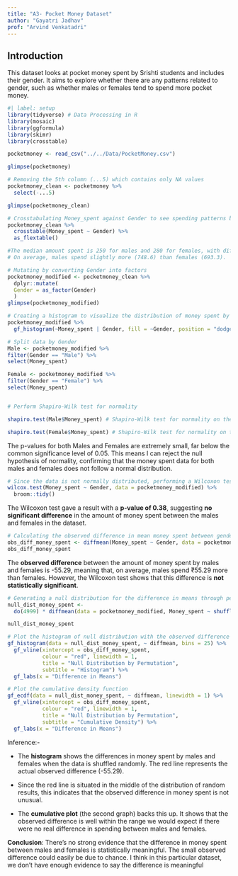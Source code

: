 ```yaml
---
title: "A3- Pocket Money Dataset"
author: "Gayatri Jadhav"
prof: "Arvind Venkatadri"
---
```


## Introduction

This dataset looks at pocket money spent by Srishti students and includes their gender. It aims to explore whether there are any patterns related to gender, such as whether males or females tend to spend more pocket money.

```r
#| label: setup
library(tidyverse) # Data Processing in R
library(mosaic) 
library(ggformula)
library(skimr)
library(crosstable)
```

```r
pocketmoney <- read_csv("../../Data/PocketMoney.csv")

glimpse(pocketmoney)
```

```r
# Removing the 5th column (...5) which contains only NA values
pocketmoney_clean <- pocketmoney %>%
  select(-...5)

glimpse(pocketmoney_clean)
```

```r
# Crosstabulating Money_spent against Gender to see spending patterns by gender
pocketmoney_clean %>% 
  crosstable(Money_spent ~ Gender) %>% 
  as_flextable()

#The median amount spent is 250 for males and 280 for females, with different ranges of spending patterns.
# On average, males spend slightly more (748.6) than females (693.3).

```

```r
# Mutating by converting Gender into factors
pocketmoney_modified <- pocketmoney_clean %>%
  dplyr::mutate(
  Gender = as_factor(Gender)
  )
glimpse(pocketmoney_modified)
```

```r
# Creating a histogram to visualize the distribution of money spent by gender
pocketmoney_modified %>%
  gf_histogram(~Money_spent | Gender, fill = ~Gender, position = "dodge", data = pocketmoney_modified)
```


```r
# Split data by Gender
Male <- pocketmoney_modified %>% 
filter(Gender == "Male") %>% 
select(Money_spent)

Female <- pocketmoney_modified %>% 
filter(Gender == "Female") %>% 
select(Money_spent)


# Perform Shapiro-Wilk test for normality

shapiro.test(Male$Money_spent) # Shapiro-Wilk test for normality on the "Male" gender group

shapiro.test(Female$Money_spent) # Shapiro-Wilk test for normality on the "Female" gender group

```

::: callout-note
The p-values for both Males and Females are extremely small, far below the common significance level of 0.05. This means I can reject the null hypothesis of normality, confirming that the money spent data for both males and females does not follow a normal distribution.
:::

```r

# Since the data is not normally distributed, performing a Wilcoxon test
wilcox.test(Money_spent ~ Gender, data = pocketmoney_modified) %>%
  broom::tidy()

```

::: callout-note
The Wilcoxon test gave a result with a **p-value of 0.38**, suggesting **no significant difference** in the amount of money spent between the males and females in the dataset.
:::

```r
# Calculating the observed difference in mean money spent between genders
obs_diff_money_spent <- diffmean(Money_spent ~ Gender, data = pocketmoney_modified)
obs_diff_money_spent

```

::: callout-note
The **observed difference** between the amount of money spent by males and females is -55.29, meaning that, on average, males spend ₹55.29 more than females. However, the Wilcoxon test shows that this difference is **not statistically significant**.
:::

```r
# Generating a null distribution for the difference in means through permutation testing (4999 permutations)
null_dist_money_spent <- 
  do(4999) * diffmean(data = pocketmoney_modified, Money_spent ~ shuffle(Gender))

null_dist_money_spent

# Plot the histogram of null distribution with the observed difference
gf_histogram(data = null_dist_money_spent, ~ diffmean, bins = 25) %>%
  gf_vline(xintercept = obs_diff_money_spent, 
           colour = "red", linewidth = 1,
           title = "Null Distribution by Permutation", 
           subtitle = "Histogram") %>% 
  gf_labs(x = "Difference in Means")

# Plot the cumulative density function
gf_ecdf(data = null_dist_money_spent, ~ diffmean, linewidth = 1) %>%
  gf_vline(xintercept = obs_diff_money_spent, 
           colour = "red", linewidth = 1,
           title = "Null Distribution by Permutation", 
           subtitle = "Cumulative Density") %>% 
  gf_labs(x = "Difference in Means")

```

::: callout-note
Inference:-

-   The **histogram** shows the differences in money spent by males and females when the data is shuffled randomly. The red line represents the actual observed difference (-55.29).

-   Since the red line is situated in the middle of the distribution of random results, this indicates that the observed difference in money spent is not unusual.

-   The **cumulative plot** (the second graph) backs this up. It shows that the observed difference is well within the range we would expect if there were no real difference in spending between males and females.

**Conclusion**: There's no strong evidence that the difference in money spent between males and females is statistically meaningful. The small observed difference could easily be due to chance. I think in this particular dataset, we don’t have enough evidence to say the difference is meaningful
:::
